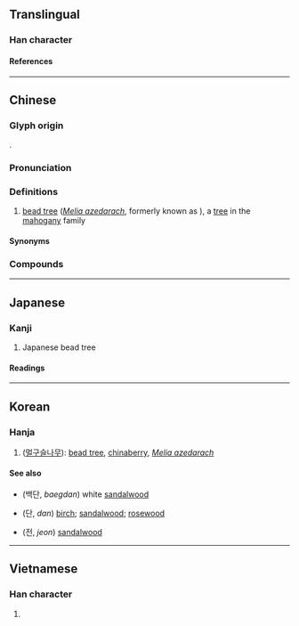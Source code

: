 {{character info}}
==Translingual==

===Han character===
{{Han char|rn=75|rad=木|as=09|sn=13|four=45996|canj=DDWF|ids=⿰木柬}}

====References====
{{Han ref|kx=0540.070|dkj=15148|dj=0927.140|hdz=21245.090|uh=695D}}

----

==Chinese==
{{zh-forms}}

===Glyph origin===
{{Han etym}}
{{Han compound|木|柬|ls=psc}}.

===Pronunciation===
{{zh-pron
|m=liàn
|m-s=nian4
|c=lin6
|c-t=
|g=lien5
|h=pfs=lien;gd=liên4
|j=lie3
|mb=
|md=liêng
|mn=xm,zz,tp,kh,sx,yl,tn,km,mg,hc,tc:lēng/qz:nūi/lk:lěng/liān
|mn_note=lēng/nūi/lěng - vernacular; liān - literary
|mn-t=noin7/nai7/liang7
|mn-t_note=noin7/nai7 - vernacular; liang7 - literary
|w=3li
|x=lienn4
|mc=y
|oc=y
|ma=
|cat=n
}}

===Definitions===
{{zh-hanzi}}

# [[bead tree]] (''[[Melia azedarach]]'', formerly known as {{taxlink|Melia japonica|species}}), a [[tree]] in the [[mahogany]] family

====Synonyms====
{{zh-dial}}

===Compounds===
{{zh-der|楝樹|苦楝|苦楝樹|楝花風|白楝|苦楝子}}

----

==Japanese==

===Kanji===
{{ja-kanji|grade=|rs=木09}}

# Japanese bead tree

====Readings====
{{ja-readings
|goon=れん
|kanon=れん
|kun=お.うち-
}}

----

==Korean==

===Hanja===
{{ko-hanja|hangeul=[[련]]>[[연]]|eumhun=|rv=ryeon>yeon|mr=ryŏn>yŏn|y=lyen>yen}}

# ([[멀구슬나무]]): [[bead tree]], [[chinaberry]], ''[[Melia azedarach]]''

====See also====
* {{l|ko|白檀}} (백단, ''baegdan'') white [[sandalwood]]
* {{l|ko|檀}} (단, ''dan'') [[birch]]; [[sandalwood]]; [[rosewood]]
* {{l|ko|栴}} (전, ''jeon'') [[sandalwood]]

----

==Vietnamese==

===Han character===
{{vi-readings|rs=木09|reading=[[luyện]], [[xoan]]}}

# {{rfdef|vi|sort=木09}}

{{cln|vi|Han tu}}
